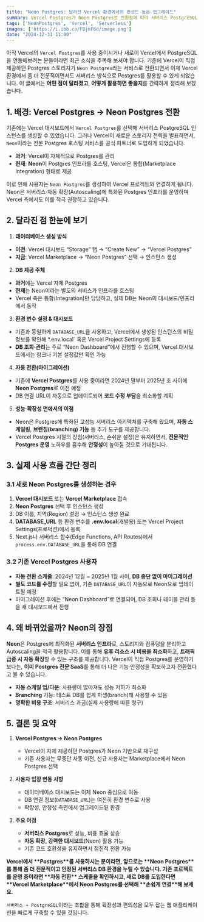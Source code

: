 ```yaml
---
title: "Neon Postgres: 달라진 Vercel 환경에서의 완성도 높은 업그레이드"
summary: Vercel Postgres가 Neon Postgres로 전환됨에 따라 서버리스 PostgreSQL 환경이 더 강력하고 안정적으로 개선되었습니다. 기존 Vercel Postgres 사용자도 큰 수정 없이 자동 전환을 통해 이점과 안정성을 누릴 수 있습니다.
tags: ['NeonPostgres', 'Vercel', 'Serverless']
images: ['https://i.ibb.co/FBjnF6d/image.png']
date: "2024-12-31 11:00"
---
```


<TOCInline toc={props.toc} asDisclosure />

아직 Vercel의 `Vercel Postgres`를 사용 중이시거나 새로이 Vercel에서 PostgreSQL을 연동해보려는 분들이라면 최근 소식을 주목해 보셔야 합니다. 기존에 Vercel이 직접 제공하던 Postgres 스토리지가 `Neon Postgres`라는 서비스로 전환되면서 이제 Vercel 환경에서 좀 더 전문적이면서도 서버리스 방식으로 Postgres를 활용할 수 있게 되었습니다. 이 글에서는 **어떤 점이 달라졌고**, **어떻게 활용하면 좋을지**를 간략하게 정리해 보겠습니다.

## 1. 배경: Vercel Postgres → Neon Postgres 전환

기존에는 Vercel 대시보드에서 `Vercel Postgres`를 선택해 서버리스 PostgreSQL 인스턴스를 생성할 수 있었습니다. 그러나 Vercel이 새로운 스토리지 전략을 발표하면서, `Neon`이라는 전문 Postgres 호스팅 서비스를 공식 파트너로 도입하게 되었습니다.  

- **과거**: Vercel이 자체적으로 Postgres를 관리  
- **현재**: **Neon**이 Postgres 인프라를 호스팅, Vercel은 통합(Marketplace Integration) 형태로 제공  

이로 인해 사용자는 `Neon Postgres`를 생성하여 Vercel 프로젝트와 연결하게 됩니다. Neon은 서버리스·자동 확장(Autoscaling)에 특화된 Postgres 인프라를 운영하며 Vercel 측에서도 이를 적극 권장하고 있습니다.


## 2. 달라진 점 한눈에 보기

1) **데이터베이스 생성 방식**  
- **이전**: Vercel 대시보드 “Storage” 탭 → “Create New” → “Vercel Postgres”  
- **지금**: Vercel Marketplace → “Neon Postgres” 선택 → 인스턴스 생성  

2) **DB 제공 주체**  
- **과거**에는 Vercel 자체 Postgres  
- **현재**는 Neon이라는 별도의 서비스가 인프라를 호스팅  
- Vercel 측은 통합(Integration)만 담당하고, 실제 DB는 Neon의 대시보드/인프라에서 동작

3) **환경 변수 설정 & 대시보드**  
- 기존과 동일하게 `DATABASE_URL`을 사용하고, Vercel에서 생성된 인스턴스의 비밀 정보를 확인해 *.env.local` 혹은 Vercel Project Settings에 등록  
- **DB 조회·관리**는 주로 “Neon Dashboard”에서 진행할 수 있으며, Vercel 대시보드에서는 링크나 기본 설정값만 확인 가능

4) **자동 전환(마이그레이션)**  
- 기존에 **Vercel Postgres**를 사용 중이라면 2024년 말부터 2025년 초 사이에 **Neon Postgres**로 이전 예정  
- DB 연결 URL이 자동으로 업데이트되어 **코드 수정 부담**을 최소화할 계획

5) **성능·확장성 면에서의 이점**  
- Neon은 Postgres에 특화된 고성능 서버리스 아키텍처를 구축해 왔으며, **자동 스케일링**, **브랜칭(branching) 기능** 등 추가 도구를 제공합니다.  
- Vercel Postgres 시절의 장점(서버리스, 손쉬운 설정)은 유지하면서, **전문적인 Postgres 운영** 노하우를 흡수해 **안정성**이 높아질 것으로 기대됩니다.


## 3. 실제 사용 흐름 간단 정리

### 3.1 새로 Neon Postgres를 생성하는 경우

1. **Vercel 대시보드** 또는 **Vercel Marketplace** 접속  
2. **Neon Postgres** 선택 후 인스턴스 생성  
3. DB 이름, 지역(Region) 설정 → 인스턴스 생성 완료  
4. **DATABASE_URL** 등 환경 변수를 **.env.local**(개발용) 또는 Vercel Project Settings(프로덕션)에서 등록  
5. Next.js나 서버리스 함수(Edge Functions, API Routes)에서 `process.env.DATABASE_URL`을 통해 DB 연결

### 3.2 기존 Vercel Postgres 사용자

- **자동 전환 스케줄**: 2024년 12월 ~ 2025년 1월 사이, **DB 중단 없이 마이그레이션**  
- **별도 코드를 수정**할 필요 없이, 기존 `DATABASE_URL`이 자동으로 Neon으로 업데이트될 예정  
- 마이그레이션 후에는 “Neon Dashboard”로 연결되어, DB 조회나 테이블 관리 등을 새 대시보드에서 진행


## 4. 왜 바뀌었을까? Neon의 장점

**Neon**은 Postgres에 최적화된 **서버리스 인프라**로, 스토리지와 컴퓨팅을 분리하고 Autoscaling을 적극 활용합니다. 이를 통해 **유휴 리소스 시 비용을 최소화**하고, **트래픽 급증 시 자동 확장**할 수 있는 구조를 제공합니다. Vercel이 직접 Postgres를 운영하기보다는, **이미 Postgres 전문 SaaS**를 통해 더 나은 기능·안정성을 확보하고자 전환했다고 볼 수 있습니다.

- **자동 스케일 업/다운**: 사용량이 많아져도 성능 저하가 최소화  
- **Branching** 기능: 테스트 DB를 쉽게 파생(branch)해 사용할 수 있음  
- **명확한 비용 구조**: 서버리스 과금(실제 사용량에 따른 청구)


## 5. 결론 및 요약

1. **Vercel Postgres → Neon Postgres**  
   - Vercel이 자체 제공하던 Postgres가 Neon 기반으로 재구성  
   - 기존 사용자는 무중단 자동 이전, 신규 사용자는 Marketplace에서 Neon Postgres 선택

2. **사용자 입장 변동 사항**  
   - 데이터베이스 대시보드는 이제 Neon 중심으로 이동  
   - DB 연결 정보(`DATABASE_URL`)는 여전히 환경 변수로 사용  
   - 확장성, 안정성 측면에서 업그레이드된 환경

3. **주요 이점**  
   - **서버리스 Postgres**로 성능, 비용 효율 상승  
   - **자동 확장, 강력한 대시보드**(Neon) 활용 가능  
   - 기존 코드 호환성을 유지하면서 점진적 전환 가능


<div class="p-4 bg-gray-100 rounded-lg">
    <strong class="block">Vercel에서 **Postgres**를 사용하시는 분이라면, 앞으로는 **Neon Postgres**를 통해 좀 더 전문적이고 안정된 서버리스 DB 환경을 누릴 수 있습니다. 기존 프로젝트를 운영 중이라면 **자동 전환** 스케줄을 확인하시고, 새로 DB를 도입한다면 **Vercel Marketplace**에서 Neon Postgres를 선택해 **손쉽게 연결**해 보세요.</strong> 

`서버리스 + PostgreSQL`이라는 조합을 통해 확장성과 편의성을 모두 잡는 웹 애플리케이션을 빠르게 구축할 수 있을 것입니다.
</div>